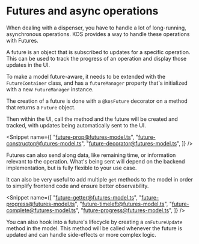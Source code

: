 
<Meta title="Foundations/14. Futures" />

# Futures and async operations

When dealing with a dispenser, you have to handle a lot of long-running, asynchronous operations. KOS provides a way to handle these operations with Futures.

A future is an object that is subscribed to updates for a specific operation. This can be used to track the progress of an operation and display those updates in the UI.

To make a model future-aware, it needs to be extended with the `FutureContainer` class, and has a `futureManager` property that's initialized with a new `FutureManager` instance.

The creation of a future is done with a `@kosFuture` decorator on a method that returns a `Future` object.

Then within the UI, call the method and the future will be created and tracked, with updates being automatically sent to the UI.

<Snippet
  name={[
    "future-prop@futures-model.ts",
    "future-constructor@futures-model.ts",
    "future-decorator@futures-model.ts",
  ]}
/>

Futures can also send along data, like remaining time, or information relevant to the operation. What's being sent will depend on the backend implementation, but is fully flexible to your use case.

It can also be very useful to add multiple `get` methods to the model in order to simplify frontend code and ensure better observability.

<Snippet
  name={[
    "future-getter@futures-model.ts",
    "future-progress@futures-model.ts",
    "future-timeleft@futures-model.ts",
    "future-complete@futures-model.ts",
    "future-progress@futures-model.ts",
  ]}
/>

You can also hook into a future's lifecycle by creating a `onFutureUpdate` method in the model. This method will be called whenever the future is updated and can handle side-effects or more complex logic.

<Canvas of={FuturesStory} />
